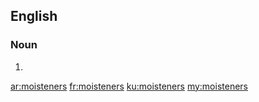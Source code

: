 ==English==

===Noun===
{{head|en|noun plural form}}

# {{plural of|moistener|lang=en}}

[[ar:moisteners]]
[[fr:moisteners]]
[[ku:moisteners]]
[[my:moisteners]]
